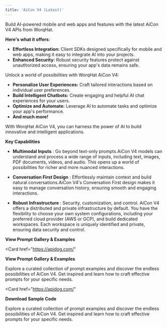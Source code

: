```yaml
---
title: 'AiCon V4 (Latest)'
---
```

Build AI-powered mobile and web apps and features with the latest AiCon V4 APIs from WorqHat.

**Here's what it offers**:
- **Effortless Integration:** Client SDKs designed specifically for mobile and web apps, making it easy to integrate AI into your projects.
- **Enhanced Security:** Robust security features protect against unauthorized access, ensuring your app's data remains safe.

Unlock a world of possibilities with WorqHat AiCon V4:

- **Personalize User Experiences:** Craft tailored interactions based on individual user preferences.
- **Build Intelligent Chatbots:** Create engaging and helpful AI chat experiences for your users.
- **Optimize and Automate:** Leverage AI to automate tasks and optimize your app's performance.
- **And much more!**

With WorqHat AiCon V4, you can harness the power of AI to build innovative and intelligent applications.

**Key Capabilities**

- **Multimodal Inputs** : Go beyond text-only prompts.AiCon V4 models can understand and process a wide range of inputs, including text, images, PDF documents, videos, and audio. This opens up a world of possibilities for richer and more nuanced interactions.

- **Conversation First Design** : Effortlessly maintain context and build natural conversations.AiCon V4's Conversation First design makes it easy to manage conversation history, ensuring smooth and engaging interactions.

- **Robust Infrastructure** : Security, customization, and control. AiCon V4 offers a distributed and private infrastructure by default. You have the flexibility to choose your own system configurations, including your preferred cloud provider (AWS or GCP), and build dedicated workspaces. Each workspace is uniquely identified and private, ensuring data security and control.

**View Prompt Gallery & Examples**

<Card 
href="https://apidog.com/"
>
**View Prompt Gallery & Examples**

Explore a curated collection of prompt examples and discover the endless possibilities of AiCon V4. Get inspired and learn how to craft effective prompts for your specific needs.
</Card>

<Card 
href="https://apidog.com/"
>
**Download Sample Code**

Explore a curated collection of prompt examples and discover the endless possibilities of AiCon V4. Get inspired and learn how to craft effective prompts for your specific needs.
</Card>
